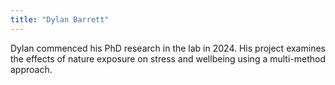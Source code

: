 ```yaml
---
title: "Dylan Barrett"
---
```


Dylan commenced his PhD research in the lab in 2024. His project examines the effects of nature exposure on stress and wellbeing using a multi-method approach.
